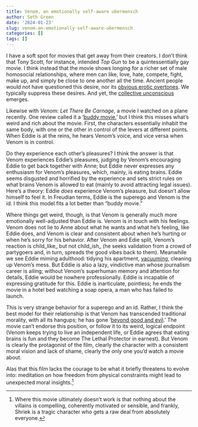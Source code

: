 ```yaml
---
title: Venom, an emotionally self-aware ubermensch
author: Seth Green
date: '2024-01-23'
slug: venom-an-emotionally-self-aware-ubermensch
categories: []
tags: []
---
```


I have a soft spot for movies that get away from their creators. I don't think that Tony Scott, for instance, intended _Top Gun_ to be a quintessentially gay movie. I think instead that the movie shows longing for a richer set of male homosocial relationships, where men can like, love, hate, compete, fight, make up, and simply be close to one another all the time. Ancient people would not have questioned this desire, nor its [obvious erotic overtones](https://www.esquire.com/entertainment/movies/a39918358/top-gun-volleyball-scene-gay/). We typically suppress these desires. And yet, the [collective unconscious ](https://www.thecollector.com/carl-jung-controversial-idea-what-is-collective-unconscious/) emerges.

Likewise with _Venom: Let There Be Carnage_, a movie I watched on a plane recently. One review called it a '[buddy movie](https://www.hollywoodreporter.com/movies/movie-reviews/venom-let-there-be-carnage-review-1235022883/),' but I think this misses what's weird and rich about the movie. First, the characters essentially inhabit the same body, with one or the other in control of the levers at different points. When Eddie is at the reins, he hears Venom's voice, and vice versa when Venom is in control. 

Do they experience each other's pleasures? I think the answer is that Venom experiences Eddie's pleasures, judging by Venom's encouraging Eddie to get back together with Anne; but Eddie never expresses any enthusiasm for Venom's pleasures, which, mainly, is eating brains. Eddie seems disgusted and horrified by the experience and sets strict rules on what brains Venom is allowed to eat (mainly to avoid attracting legal issues). Here's a theory: Eddie _does_ experience Venom's pleasure, but doesn't allow himself to feel it. In Freudian terms, Eddie is the superego and Venom is the id. I think this model fits a lot better than "buddy movie." 

Where things get weird, though, is that Venom is generally much more emotionally well-adjusted than Eddie is. Venom is in touch with his feelings. Venom does not lie to Anne about what he wants and what he's feeling, like Eddie does, and Venom is clear and consistent about when he's hurting or when he's sorry for his behavior. After Venom and Edie split, Venom's reaction is child_like_ but not child_ish_ (he seeks validation from a crowd of partygoers and, in turn, spreads the good vibes back to them). Meanwhile we see Eddie miming adulthood: tidying his apartment, [vacuuming](https://www.nytimes.com/2023/11/28/style/dyson-cordless-vacuum-status-symbol.html), cleaning up Venom's mess. But Eddie is also a lazy, vindictive man whose journalism career is ailing; without Venom's superhuman memory and attention for details, Eddie would be nowhere professionally. Eddie is incapable of expressing gratitude for this. Eddie is inarticulate, pointless; he ends the movie in a hotel bed watching a soap opera, a man who has failed to launch.

This is very strange behavior for a superego and an id. Rather, I think the best model for their relationship is that Venom has transcended traditional morality, with all its hangups; he has gone '[beyond good and evil](https://en.wikipedia.org/wiki/Beyond_Good_and_Evil).' The movie can't endorse this position, or follow it to its weird, logical endpoint (Venom keeps trying to live an independent life, or Eddie agrees that eating brains is fun and they become The Lethal Protector in earnest). But Venom is clearly the protagonist of the film, clearly the character with a consistent moral vision and lack of shame, clearly the only one you'd watch a movie about.

Alas that this film lacks the courage to be what it briefly threatens to evolve into:  meditation on how freedom from physical constraints might lead to unexpected moral insights.^[Where this movie ultimately doesn't work is that nothing about the villains is compelling, coherently motivated or sensible, and frankly, Shriek is a tragic character who gets a raw deal from absolutely everyone.]

